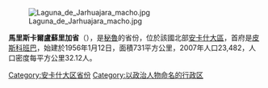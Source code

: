 [[Image:Laguna_de_Jarhuajara_macho.jpg|right]]

'''馬里斯卡爾盧蘇里加省'''（{{lang-es|Provincia de Mariscal Luzuriaga}}），是[[秘魯|秘魯]]的省份，位於該國北部[[安卡什大區|安卡什大區]]，首府是[[皮斯科班巴|皮斯科班巴]]，始建於1956年1月12日，面積731平方公里，2007年人口23,482，人口密度每平方公里32.12人。

{{coord|8|52|59|S|77|21|00|W|type:adm2nd_source:itwiki|display=title}}

{{秘魯省份|state=collapsed}}
{{秘鲁行政区划小作品}}
[[Category:安卡什大区省份|Category:安卡什大区省份]]
[[Category:以政治人物命名的行政区|Category:以政治人物命名的行政区]]